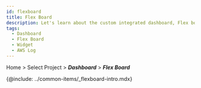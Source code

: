 ```yaml
---
id: flexboard
title: Flex Board
description: Let's learn about the custom integrated dashboard, Flex board.
tags:
  - Dashboard
  - Flex Board
  - Widget
  - AWS Log
---
```


Home > Select Project > **_Dashboard_** > **_Flex Board_**

{@include: ../common-items/_flexboard-intro.mdx} 
